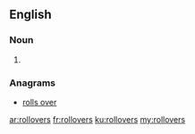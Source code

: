 ==English==

===Noun===
{{head|en|plural}}

# {{plural of|rollover|lang=en|nocat=1}}

===Anagrams===
* [[rolls over#English|rolls over]]

[[ar:rollovers]]
[[fr:rollovers]]
[[ku:rollovers]]
[[my:rollovers]]